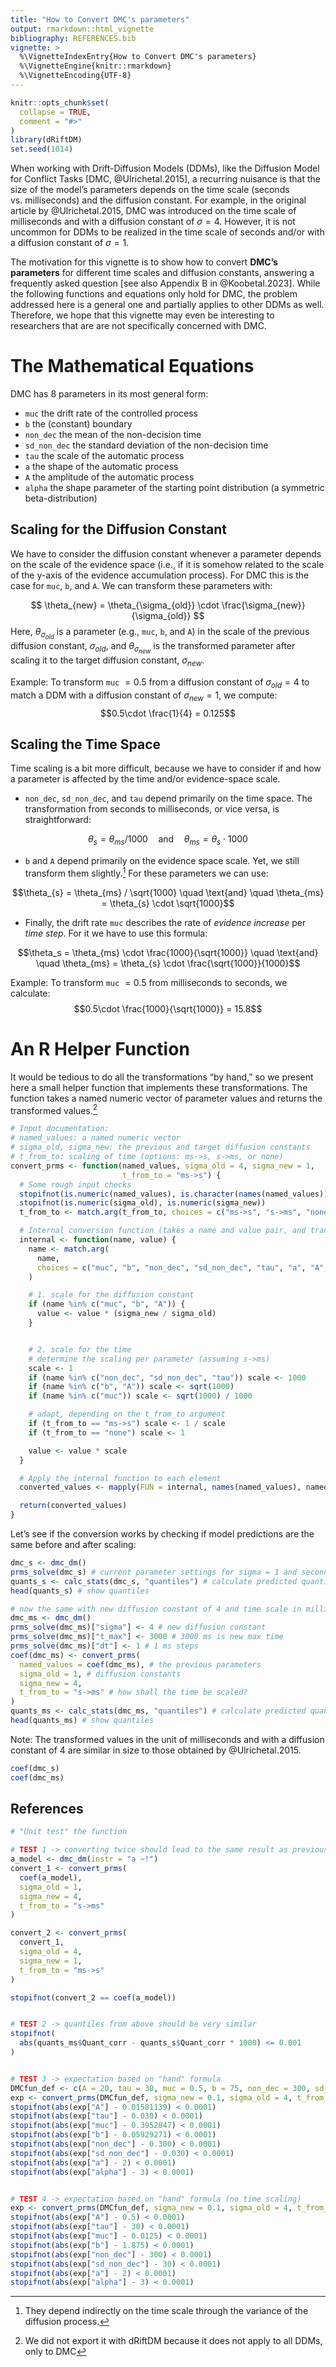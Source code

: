 ```yaml
---
title: "How to Convert DMC's parameters"
output: rmarkdown::html_vignette
bibliography: REFERENCES.bib
vignette: >
  %\VignetteIndexEntry{How to Convert DMC's parameters}
  %\VignetteEngine{knitr::rmarkdown}
  %\VignetteEncoding{UTF-8}
---
```


```r
knitr::opts_chunk$set(
  collapse = TRUE,
  comment = "#>"
)
library(dRiftDM)
set.seed(1014)
```

When working with Drift-Diffusion Models (DDMs), like the Diffusion Model for Conflict Tasks [DMC, @Ulrichetal.2015], a recurring nuisance is that the size of the model's parameters depends on the time scale (seconds vs. milliseconds) and the diffusion constant. For example, in the original article by @Ulrichetal.2015, DMC was introduced on the time scale of milliseconds and with a diffusion constant of $\sigma = 4$. However, it is not uncommon for DDMs to be realized in the time scale of seconds and/or with a diffusion constant of $\sigma = 1$. 

The motivation for this vignette is to show how to convert **DMC's parameters** for different time scales and diffusion constants, answering a frequently asked question [see also Appendix B in @Koobetal.2023]. While the following functions and equations only hold for DMC, the problem addressed here is a general one and partially applies to other DDMs as well. Therefore, we hope that this vignette may even be interesting to researchers that are are not specifically concerned with DMC.

# The Mathematical Equations 

DMC has 8 parameters in its most general form: 

- `muc` the drift rate of the controlled process
- `b` the (constant) boundary 
- `non_dec` the mean of the non-decision time
- `sd_non_dec` the standard deviation of the non-decision time
- `tau` the scale of the automatic process
- `a` the shape of the automatic process
- `A` the amplitude of the automatic process
- `alpha` the shape parameter of the starting point distribution (a symmetric beta-distribution)

## Scaling for the Diffusion Constant

We have to consider the diffusion constant whenever a parameter depends on the scale of the evidence space (i.e., if it is somehow related to the scale of the y-axis of the evidence accumulation process). For DMC this is the case for `muc`, `b`, and `A`. We can transform these parameters with: 

$$
\theta_{new} = \theta_{\sigma_{old}} \cdot \frac{\sigma_{new}}{\sigma_{old}}
$$
Here, $\theta_{\sigma_{old}}$ is a parameter (e.g., `muc`, `b`, and `A`) in the scale of the previous diffusion constant, $\sigma_{old}$, and $\theta_{\sigma_{new}}$ is the transformed parameter after scaling it to the target diffusion constant, $\sigma_{new}$.

Example: To transform `muc` $= 0.5$ from a diffusion constant of $\sigma_{old} = 4$ to match a DDM with a diffusion constant of $\sigma_{new} = 1$, we compute:
$$0.5\cdot \frac{1}{4} = 0.125$$

## Scaling the Time Space

Time scaling is a bit more difficult, because we have to consider if and how a parameter is affected by the time and/or evidence-space scale. 

- `non_dec`, `sd_non_dec`, and `tau` depend primarily on the time space. The transformation from seconds to milliseconds, or vice versa, is straightforward: 

$$\theta_{s} = \theta_{ms} / 1000 \quad \text{and} \quad \theta_{ms} = \theta_{s} \cdot 1000$$

- `b` and `A` depend primarily on the evidence space scale. Yet, we still transform them slightly.^[They depend indirectly on the time scale through the variance of the diffusion process.] For these parameters we can use:

$$\theta_{s} = \theta_{ms} / \sqrt{1000} \quad \text{and} \quad \theta_{ms} = \theta_{s} \cdot \sqrt{1000}$$

- Finally, the drift rate `muc` describes the rate of *evidence increase* per *time step*. For it we have to use this formula: 

$$\theta_s = \theta_{ms} \cdot \frac{1000}{\sqrt{1000}} \quad \text{and} \quad \theta_{ms} = \theta_{s} \cdot \frac{\sqrt{1000}}{1000}$$

Example: To transform `muc` $= 0.5$ from milliseconds to seconds, we calculate:
$$0.5\cdot \frac{1000}{\sqrt{1000}} = 15.8$$ 

# An R Helper Function

It would be tedious to do all the transformations "by hand," so we present here a small helper function that implements these transformations. The function takes a named numeric vector of parameter values and returns the transformed values.^[We did not export it with dRiftDM because it does not apply to all DDMs, only to DMC]

```r
# Input documentation:
# named_values: a named numeric vector
# sigma_old, sigma_new: the previous and target diffusion constants
# t_from_to: scaling of time (options: ms->s, s->ms, or none)
convert_prms <- function(named_values, sigma_old = 4, sigma_new = 1,
                         t_from_to = "ms->s") {
  # Some rough input checks
  stopifnot(is.numeric(named_values), is.character(names(named_values)))
  stopifnot(is.numeric(sigma_old), is.numeric(sigma_new))
  t_from_to <- match.arg(t_from_to, choices = c("ms->s", "s->ms", "none"))

  # Internal conversion function (takes a name and value pair, and transforms it)
  internal <- function(name, value) {
    name <- match.arg(
      name,
      choices = c("muc", "b", "non_dec", "sd_non_dec", "tau", "a", "A", "alpha")
    )

    # 1. scale for the diffusion constant
    if (name %in% c("muc", "b", "A")) {
      value <- value * (sigma_new / sigma_old)
    }


    # 2. scale for the time
    # determine the scaling per parameter (assuming s->ms)
    scale <- 1
    if (name %in% c("non_dec", "sd_non_dec", "tau")) scale <- 1000
    if (name %in% c("b", "A")) scale <- sqrt(1000)
    if (name %in% c("muc")) scale <- sqrt(1000) / 1000

    # adapt, depending on the t_from_to argument
    if (t_from_to == "ms->s") scale <- 1 / scale
    if (t_from_to == "none") scale <- 1

    value <- value * scale
  }

  # Apply the internal function to each element
  converted_values <- mapply(FUN = internal, names(named_values), named_values)

  return(converted_values)
}
```


Let's see if the conversion works by checking if model predictions are the same before and after scaling: 

```r
dmc_s <- dmc_dm()
prms_solve(dmc_s) # current parameter settings for sigma = 1 and seconds
quants_s <- calc_stats(dmc_s, "quantiles") # calculate predicted quantiles
head(quants_s) # show quantiles

# now the same with new diffusion constant of 4 and time scale in milliseconds
dmc_ms <- dmc_dm()
prms_solve(dmc_ms)["sigma"] <- 4 # new diffusion constant
prms_solve(dmc_ms)["t_max"] <- 3000 # 3000 ms is new max time
prms_solve(dmc_ms)["dt"] <- 1 # 1 ms steps
coef(dmc_ms) <- convert_prms(
  named_values = coef(dmc_ms), # the previous parameters 
  sigma_old = 1, # diffusion constants
  sigma_new = 4,
  t_from_to = "s->ms" # how shall the time be scaled?
)
quants_ms <- calc_stats(dmc_ms, "quantiles") # calculate predicted quantiles
head(quants_ms) # show quantiles
```
Note: The transformed values in the unit of milliseconds and with a diffusion constant of 4 are similar in size to those obtained by @Ulrichetal.2015. 

```r
coef(dmc_s)
coef(dmc_ms)
```


## References


```r
# "Unit test" the function

# TEST 1 -> converting twice should lead to the same result as previously
a_model <- dmc_dm(instr = "a ~!")
convert_1 <- convert_prms(
  coef(a_model),
  sigma_old = 1,
  sigma_new = 4,
  t_from_to = "s->ms"
)

convert_2 <- convert_prms(
  convert_1,
  sigma_old = 4,
  sigma_new = 1,
  t_from_to = "ms->s"
)

stopifnot(convert_2 == coef(a_model))


# TEST 2 -> quantiles from above should be very similar
stopifnot(
  abs(quants_ms$Quant_corr - quants_s$Quant_corr * 1000) <= 0.001
)


# TEST 3 -> expectation based on "hand" formula
DMCfun_def <- c(A = 20, tau = 30, muc = 0.5, b = 75, non_dec = 300, sd_non_dec = 30, a = 2, alpha = 3)
exp <- convert_prms(DMCfun_def, sigma_new = 0.1, sigma_old = 4, t_from_to = "ms->s")
stopifnot(abs(exp["A"] - 0.01581139) < 0.0001)
stopifnot(abs(exp["tau"] - 0.030) < 0.0001)
stopifnot(abs(exp["muc"] - 0.3952847) < 0.0001)
stopifnot(abs(exp["b"] - 0.05929271) < 0.0001)
stopifnot(abs(exp["non_dec"] - 0.300) < 0.0001)
stopifnot(abs(exp["sd_non_dec"] - 0.030) < 0.0001)
stopifnot(abs(exp["a"] - 2) < 0.0001)
stopifnot(abs(exp["alpha"] - 3) < 0.0001)


# TEST 4 -> expectation based on "hand" formula (no time scaling)
exp <- convert_prms(DMCfun_def, sigma_new = 0.1, sigma_old = 4, t_from_to = "none")
stopifnot(abs(exp["A"] - 0.5) < 0.0001)
stopifnot(abs(exp["tau"] - 30) < 0.0001)
stopifnot(abs(exp["muc"] - 0.0125) < 0.0001)
stopifnot(abs(exp["b"] - 1.875) < 0.0001)
stopifnot(abs(exp["non_dec"] - 300) < 0.0001)
stopifnot(abs(exp["sd_non_dec"] - 30) < 0.0001)
stopifnot(abs(exp["a"] - 2) < 0.0001)
stopifnot(abs(exp["alpha"] - 3) < 0.0001)
```


